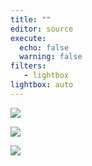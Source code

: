 ```yaml
---
title: ""
editor: source
execute: 
  echo: false
  warning: false
filters:
   - lightbox
lightbox: auto
---
```


:::{.column-body}

![](include/img/PKS_20200902_GFX 50R_0345_JPEG sRGB 2048 1.jpg){group="home"}

![](include/img/PKS_20191010_RICOH GR III_0020.jpg){group="home"}

![](include/img/_DSF7386.jpg){group="home"}

:::



